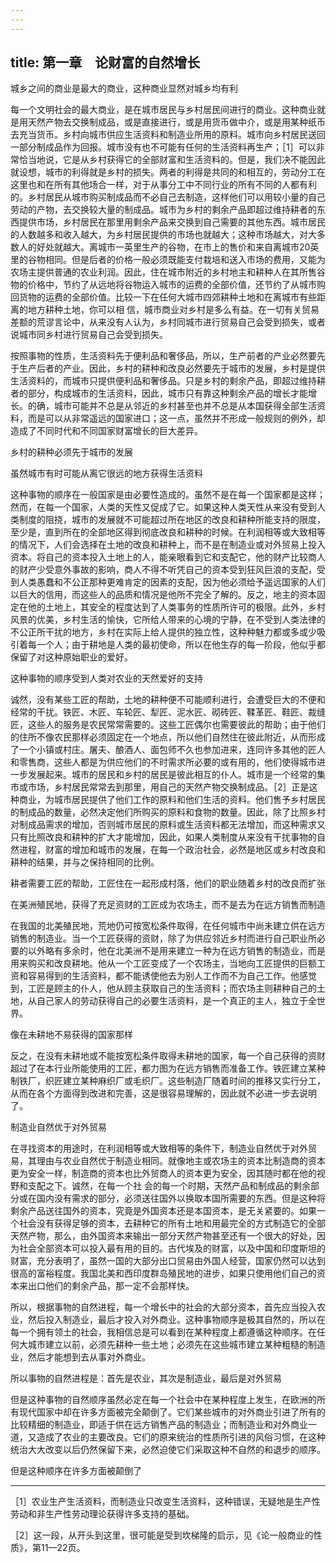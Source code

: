 ```yaml
---
---
---
```

title: 第一章　论财富的自然增长
---

城乡之间的商业是最大的商业，这种商业显然对城乡均有利



每一个文明社会的最大商业，是在城市居民与乡村居民间进行的商业。这种商业就是用天然产物去交换制成品，或是直接进行，或是用货币做中介，或是用某种纸币去充当货币。乡村向城市供应生活资料和制造业所用的原料。城市向乡村居民送回一部分制成品作为回报。城市没有也不可能有任何的生活资料再生产；［1］可以非常恰当地说，它是从乡村获得它的全部财富和生活资料的。但是，我们决不能因此就设想，城市的利得就是乡村的损失。两者的利得是共同的和相互的，劳动分工在这里也和在所有其他场合一样，对于从事分工中不同行业的所有不同的人都有利的。乡村居民从城市购买制成品而不必自己去制造，这样他们可以用较小量的自己劳动的产物，去交换较大量的制成品。城市为乡村的剩余产品即超过维持耕者的东西提供市场，乡村居民在那里用剩余产品来交换到自己需要的其他东西。城市居民的人数越多和收入越大，为乡村居民提供的市场也就越大；这种市场越大，对大多数人的好处就越大。离城市一英里生产的谷物，在市上的售价和来自离城市20英里的谷物相同。但是后者的价格一般必须既能支付栽培和送入市场的费用，又能为农场主提供普通的农业利润。因此，住在城市附近的乡村地主和耕种人在其所售谷物的价格中，节约了从远地将谷物运入城市的运费的全部价值，还节约了从城市购回货物的运费的全部价值。比较一下在任何大城市四郊耕种土地和在离城市有些距离的地方耕种土地，你可以相 信，城市商业对乡村是多么有益。在一切有关贸易差额的荒谬言论中，从来没有人认为，乡村同城市进行贸易自己会受到损失，或者说城市同乡村进行贸易自己会受到损失。

按照事物的性质，生活资料先于便利品和奢侈品，所以，生产前者的产业必然要先于生产后者的产业。因此，乡村的耕种和改良必然要先于城市的发展，乡村是提供生活资料的，而城市只提供便利品和奢侈品。只是乡村的剩余产品，即超过维持耕者的部分，构成城市的生活资料，因此，城市只有靠这种剩余产品的增长才能增长。的确，城市可能并不总是从邻近的乡村甚至也并不总是从本国获得全部生活资料，而是可以从非常遥远的国家进口；这一点，虽然并不形成一般规则的例外，却造成了不同时代和不同国家财富增长的巨大差异。

乡村的耕种必须先于城市的发展

虽然城市有时可能从离它很远的地方获得生活资料



这种事物的顺序在一般国家是由必要性造成的。虽然不是在每一个国家都是这样；然而，在每一个国家，人类的天性又促成了它。如果这种人类天性从来没有受到人类制度的阻挠，城市的发展就不可能超过所在地区的改良和耕种所能支持的限度，至少是，直到所在的全部地区得到彻底改良和耕种的时候。在利润相等或大致相等的情况下，人们会选择在土地的改良和耕种上，而不是在制造业或对外贸易上投入资本。将自己的资本投入土地上的人，能亲眼看到它和支配它，他的财产比较商人的财产少受意外事故的影响，商人不得不听凭自己的资本受到狂风巨浪的支配，受到人类愚蠢和不公正那种更难肯定的因素的支配，因为他必须给予遥远国家的人们以巨大的信用，而这些人的品质和情况是他所不完全了解的。反之，地主的资本固定在他的土地上，其安全的程度达到了人类事务的性质所许可的极限。此外，乡村风景的优美，乡村生活的愉快，它所给人带来的心境的宁静，在不受到人类法律的不公正所干扰的地方，乡村在实际上给人提供的独立性，这种种魅力都或多或少吸引着每一个人；由于耕地是人类的最初使命，所以在他生存的每一阶段，他似乎都保留了对这种原始职业的爱好。

这种事物的顺序受到人类对农业的天然爱好的支持



诚然，没有某些工匠的帮助，土地的耕种便不可能顺利进行，会遭受巨大的不便和经常的干扰。铁匠、木匠、车轮匠、犁匠、泥水匠、砌砖匠、鞣革匠、鞋匠、裁缝匠，这些人的服务是农民常常需要的。这些工匠偶尔也需要彼此的帮助；由于他们的住所不像农民那样必须固定在一个地点，所以他们自然住在彼此附近，从而形成了一个小镇或村庄。屠夫、酿酒人、面包师不久也参加进来，连同许多其他的匠人和零售商，这些人都是为供应他们的不时需求所必要的或有用的，他们使得城市进一步发展起来。城市的居民和乡村的居民是彼此相互的仆人。城市是一个经常的集市或市场，乡村居民常常去到那里，用自己的天然产物交换制成品。［2］正是这种商业，为城市居民提供了他们工作的原料和他们生活的资料。他们售予乡村居民的制成品的数量，必然决定他们所购买的原料和食物的数量。因此，除了比照乡村对制成品需求的增加，否则城市居民的原料或生活资料都无法增加，而这种需求又只有比照改良和耕种的扩大才能增加，因此，如果人类制度从来没有干扰事物的自然进程，财富的增加和城市的发展，在每一个政治社会，必然是地区或乡村改良和耕种的结果，并与之保持相同的比例。

耕者需要工匠的帮助，工匠住在一起形成村落，他们的职业随着乡村的改良而扩张



在美洲殖民地，获得了充足资财的工匠成为农场主，而不是去为在远方销售而制造



在我国的北美殖民地，荒地仍可按宽松条件取得，在任何城市中尚未建立供在远方销售的制造业。当一个工匠获得的资财，除了为供应邻近乡村而进行自己职业所必要的以外略有多余时，他在北美洲不是用来建立一种为在远方销售的制造业，而是用来购买和改良耕地。他从一个工匠变成了一个农场主，当地向工匠提供的巨额工资和容易得到的生活资料，都不能诱使他去为别人工作而不为自己工作。他感觉到，工匠是顾主的仆人，他从顾主获取自己的生活资料；而农场主则耕种自己的土地，从自己家人的劳动获得自己的必要生活资料，是一个真正的主人，独立于全世界。

像在未耕地不易获得的国家那样



反之，在没有未耕地或不能按宽松条件取得未耕地的国家，每一个自己获得的资财超过了在本行业所能使用的工匠，都力图为在远方销售而准备工作。铁匠建立某种制铁厂，织匠建立某种麻织厂或毛织厂。这些制造厂随着时间的推移又实行分工，从而在各个方面得到改进和完善，这是很容易理解的，因此就不必进一步去说明了。

制造业自然优于对外贸易



在寻找资本的用途时，在利润相等或大致相等的条件下，制造业自然优于对外贸易，其理由与农业自然优于制造业相同。就像地主或农场主的资本比制造商的资本更为安全一样，制造商的资本也比外贸商人的资本更为安全，因其随时都在他的视野和支配之下。诚然，在每一个社 会的每一个时期，天然产品和制成品的剩余部分或在国内没有需求的部分，必须送往国外以换取本国所需要的东西。但是这种将剩余产品送往国外的资本，究竟是外国资本还是本国资本，是无关紧要的。如果一个社会没有获得足够的资本，去耕种它的所有土地和用最完全的方式制造它的全部天然产物，那么，由外国资本来输出一部分天然产物甚至还有一个很大的好处，因为社会全部资本可以投入最有用的目的。古代埃及的财富，以及中国和印度斯坦的财富，充分表明了，虽然一国的大部分出口贸易由外国人经营，国家仍然可以达到很高的富裕程度。我国北美和西印度群岛殖民地的进步，如果只使用他们自己的资本来出口他们的剩余产品，那一定不会那样快。

所以，根据事物的自然进程，每一个增长中的社会的大部分资本，首先应当投入农业，然后投入制造业，最后才投入对外商业。这种事物顺序是极其自然的，所以在每一个拥有领土的社会，我相信总是可以看到在某种程度上都遵循这种顺序。在任何大城市建立以前，必须先耕种一些土地；必须先在这些城市建立某种粗糙的制造业，然后才能想到去从事对外商业。

所以事物的自然进程是：首先是农业，其次是制造业，最后是对外贸易



但是这种事物的自然顺序虽然必定在每一个社会中在某种程度上发生，在欧洲的所有现代国家中却在许多方面被完全颠倒了。它们某些城市的对外商业引进了所有的比较精细的制造业，即适于供在远方销售产品的制造业；而制造业和对外商业一道，又造成了农业的主要改良。它们的原来统治的性质所引进的风俗习惯，在这种统治大大改变以后仍然保留下来，必然迫使它们采取这种不自然的和退步的顺序。

但是这种顺序在许多方面被颠倒了





* * *



［1］农业生产生活资料，而制造业只改变生活资料，这种错误，无疑地是生产性劳动和非生产性劳动理论获得许多支持的基础。

［2］这一段，从开头到这里，很可能是受到坎梯隆的启示，见《论一般商业的性质》，第11—22页。